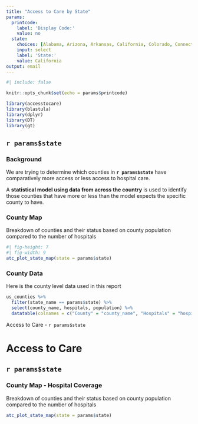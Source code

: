 ```yaml
---
title: "Access to Care by State"
params:
  printcode:
    label: 'Display Code:'
    value: no
  state:
    choices: [Alabama, Arizona, Arkansas, California, Colorado, Connecticut, Delaware, District of Columbia, Florida, Georgia, Hawaii, Idaho, Illinois, Indiana, Iowa, Kansas, Kentucky, Louisiana, Maine, Maryland, Massachusetts, Michigan, Minnesota, Mississippi, Missouri, Montana, Nebraska, Nevada, New Hampshire, New Jersey, New Mexico, New York, North Carolina, North Dakota, Ohio, Oklahoma, Oregon, Pennsylvania, Rhode Island, South Carolina, South Dakota, Tennessee, Texas, Utah, Vermont, Virginia, Washington, West Virginia, Wisconsin, Wyoming]
    input: select
    label: 'State:'
    value: California
output: email
---
```


```r
#| include: false

knitr::opts_chunk$set(echo = params$printcode)

library(accesstocare)
library(blastula)
library(dplyr)
library(DT)
library(gt)
```

## `r params$state`

### Background

We are trying to determine which counties in **`r params$state`** have comparatively more access or less access to hospital care.

A **statistical model using data from across the country** is used to identify those counties that have more or less than the model expects the specific county to have.

### County Map

Breakdown of counties and their status based on county population compared to the number of hospitals

```r
#| fig-height: 7
#| fig-width: 9
atc_plot_state_map(state = params$state)
```

### County Data

Here is the county level data used in this report

```r
us_counties %>% 
  filter(state_name == params$state) %>% 
  select(county_name, hospitals, population) %>% 
  datatable(colnames = c("County" = "county_name", "Hospitals" = "hospitals", "Population" = "population"))
```

::: {.email}

:::{.subject}
Access to Care - `r params$state`
:::

#  Access to Care 
## `r params$state`

### County Map - Hospital Coverage

Breakdown of counties and their status based on county population compared to the number of hospitals

```r
atc_plot_state_map(state = params$state)
```
:::